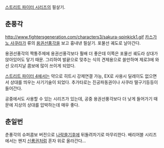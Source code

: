 [[스트리트 파이터 시리즈]]의 필살기.

== 춘풍각 ==
http://www.fightersgeneration.com/characters3/sakura-spinkick1.gif
[[카스가노 사쿠라]]가 류의 [[용권선풍각]]을 보고 흉내낸 필살기. 포물선 궤도로 날아간다. 

용권선풍각의 짝퉁주제에 용권선풍각보다 훨배 더 좋은데 이쪽은 포물선 궤도라 상대가 앉아있어도 닿기 때문. 그리하여 발끝으로 맞추는 식의 견제용으로 쓸만하며 제로3에 와선 오리지날 콤보에 많이 쓰이게 되었다. 

[[스트리트 파이터 4]]에서는 약으로 히트시 강제연결 가능, EX로 사용시 딜레이도 없으면서 상대를 띄우는 사기기술이 되었다. 추가타로는 진공파동권이나 사쿠라 떨구기등등이 들어간다.

공중에서도 사용할 수 있는 시리즈가 있는데, 공중 용권선풍각보다 더 낮게 들어가기 때문에 지상의 상대를 압박하는데 매우 좋다.

== 춘일번 ==
춘풍각의 슈퍼콤보 버전으로 [[나락]]쓸기후에 뒤돌려차기로 마무리한다. 배리어블 시리즈에서는 왠지 [[신룡권]]처럼 혼자 위로 올라간다...
